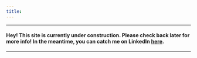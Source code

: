 ```yaml
---
title:  
---
```


<style>
.column-left{
  float: left;
  width: 52%;
  text-align: left;
}
.column-center{
  display: inline-block;
  width: 33%;
  text-align: center;
}
.column-right{
  float: right;
  width: 46%;
  text-align: center;
}
</style>

<style>
.vscroll-plot {
    width: 400px;
    height: 800px;
    overflow-y: scroll;
    overflow-x: hidden;
}
</style>


***********************************************************************************  

#### Hey! This site is currently under construction. Please check back later for more info! In the meantime, you can catch me on LinkedIn [here](https://www.linkedin.com/in/daniel-b-turner/).

***********************************************************************************  
